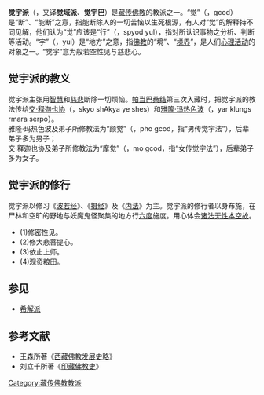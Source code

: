 {{Contains Tibetan text}}
{{藏传佛教}}
'''觉宇派'''（{{bo|z=གཅོད་ཡུལ་པ་|w=gcod yul pa}}，又译'''觉域派'''、'''觉宇巴'''）是[[藏传佛教|藏传佛教]]的教派之一。“觉”（{{藏|གཅོད་}}，gcod）是“断”、“能断”之意，指能断除人的一切苦恼以生死根源，有人对“觉”的解释持不同见解，他们认为“觉”应该是“行”（{{藏|སྤྱོད་ཡུལ་}}，spyod yul），指对所认识事物之分析、判断等活动。“宇”（{{藏|ཡུལ་}}，yul）是“地方”之意，指[[佛教|佛教]]的“境”、“[[境界|境界]]”，是人们[[心理活动|心理活动]]的对象之一。“觉宇”意为般若空性见与慈悲心。
==觉宇派的教义==
觉宇派主张用[[智慧|智慧]]和[[慈悲|慈悲]]断除一切烦恼。[[:帕丹巴桑结|帕当巴桑结]]第三次入藏时，把觉宇派的教法传给[[交·释迦也协|交·释迦也协]]（{{藏|སྐྱོ་ཤཱཀྱ་ཡེ་ཤེས་}}，skyo shAkya ye shes）和[[雅隆·玛热色波|雅隆·玛热色波]]（{{藏|ཡར་ཀླུངས་རྨར་སེརཔོ་}}，yar klungs rmara serpo）。<br />
雅隆·玛热色波及弟子所修教法为“颇觉”（{{藏|ཕོ་གཅོད་}}，pho gcod，指“男传觉宇法”），后辈弟子多为男子；<br />
交·释迦也协及弟子所修教法为“摩觉”（{{藏|མོ་གཅོད་}}，mo gcod，指“女传觉宇法”），后辈弟子多为女子。<br />

==觉宇派的修行==
觉宇派以修习《[[波若经|波若经]]》、《[[摄经|摄经]]》及《[[内法|内法]]》为主。觉宇派的修行者以身布施，在尸林和空旷的野地与妖魔鬼怪聚集的地方行[[六度|六度]]施度。用心体会[[诸法无性本空故|诸法无性本空故]]。
*(1)修密性见。
*(2)修大悲菩提心。
*(3)依止上师。
*(4)观资粮田。

==参见==
* [[希解派|希解派]]

==参考文献==
*王森所著《[[西藏佛教发展史略|西藏佛教发展史略]]》
*刘立千所著《[[印藏佛教史|印藏佛教史]]》

{{金刚乘佛教}}
[[Category:藏传佛教教派|Category:藏传佛教教派]]